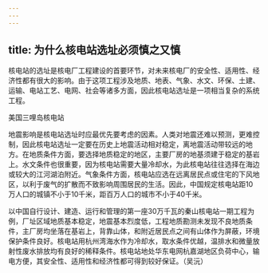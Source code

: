 ```yaml
---
---
---
```

title: 为什么核电站选址必须慎之又慎
---




核电站的选址是核电厂工程建设的首要环节，对未来核电厂的安全性、适用性、经济性都有很大的影响。由于这项工程涉及地质、地表、气象、水文、环保、土建、运输、电站工艺、电网、社会等诸多方面，因此核电站选址是一项相当复杂的系统工程。

美国三哩岛核电站



地震影响是核电站选址时应最优先要考虑的因素。人类对地震还难以预测，更难控制，因此核电站选址一定要在历史上地震活动相对稳定，离地震活动带较远的地方。在地质条件方面，要选择地质稳定的地区，主要厂房的地基须建于稳定的基岩上。水文条件也很重要，因为核电站需要大量冷却水，为此核电站往往选择在海边或较大的江河湖泊附近。气象条件方面，核电站应选在远离居民点或住宅的下风地区，以利于废气的扩散而不致影响周围居民的生活。因此，中国规定核电站距10万人口的城镇不小于10千米，距百万人口的城市不小于40千米。

以中国自行设计、建造、运行和管理的第一座30万千瓦的秦山核电站一期工程为例，厂址区域地质基本稳定，地震基本烈度低，工程地质勘测未发现不良地质条件，主厂房均坐落在基岩上，背靠山体，和附近居民点之间有山体作为屏蔽，环境保护条件良好。核电站用杭州湾海水作为冷却水，取水条件优越，温排水和微量放射性废水排放均有良好的稀释条件。核电站地处华东电网杭嘉湖地区负荷中心，输电方便，其安全性、适用性和经济性都可得到较好保证。（吴沅）